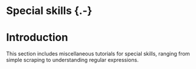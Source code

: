 # Special skills {.-}


# Introduction { #advanced-intro .unnumbered}

This section includes miscellaneous tutorials for special skills, ranging from simple scraping to understanding regular expressions. 

